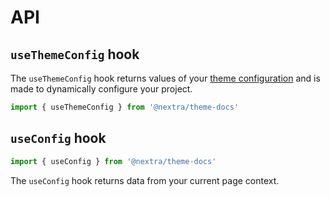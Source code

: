 # API

## `useThemeConfig` hook

The `useThemeConfig` hook returns values of your
[theme configuration](/docs/docs-theme/theme-configuration) and is made to
dynamically configure your project.

```js
import { useThemeConfig } from '@nextra/theme-docs'
```

<APIDocs
  code="export type { useThemeConfig as default } from '@nextra/theme-docs'"
  flattened
/>

## `useConfig` hook

```js
import { useConfig } from '@nextra/theme-docs'
```

The `useConfig` hook returns data from your current page context.

<APIDocs
  code="export type { useConfig as default } from '@nextra/theme-docs'"
  flattened
/>
